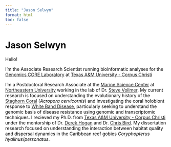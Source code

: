 ```yaml
---
title: "Jason Selwyn"
format: html
toc: false
---
```


<!-- TODO - fix font, remove nav bar on right, have name centered, have text all within fade out part of image -->

# Jason Selwyn
Hello!

I'm the Associate Research Scientist running bioinformatic analyses for the [Genomics CORE Laboratory](https://www.tamucc.edu/science/research/genomics/) at [Texas A&M University - Corpus Christi](https://tamucc.edu/)

I'm a Postdoctoral Research Associate at the [Marine Science Center](https://cos.northeastern.edu/marinescience/) at  [Northeastern University](https://www.northeastern.edu/) working in the lab of Dr. [Steve Vollmer](https://web.northeastern.edu/vollmerlab/). My current research is focused on understanding the evolutionary history of the [Staghorn Coral](https://en.wikipedia.org/wiki/Staghorn_coral) (<i>Acropora cervicornis</i>) and investigating the coral holobiont response to [White Band Disease](https://en.wikipedia.org/wiki/White_band_disease), particularly seeking to understand the genomic basis of disease resistance using genomic and transcriptomic techniques. I recieved my Ph.D. from [Texas A&M University - Corpus Christi](https://tamucc.edu/) under the mentorship of Dr. [Derek Hogan](https://derekhoganresearch.wordpress.com/) and Dr. [Chris Bird](https://www.tamucc.edu/science/research/genomics/). My dissertation research focused on understanding the interaction between habitat quality and dispersal dynamics in the Caribbean reef gobies <i>Coryphopterus hyalinus</i>/<i>personatus</i>.


<!-- Global site tag (gtag.js) - Google Analytics -->
<script async src="https://www.googletagmanager.com/gtag/js?id=G-XZNV2B7VTX"></script>
<script>
  window.dataLayer = window.dataLayer || [];
  function gtag(){dataLayer.push(arguments);}
  gtag('js', new Date());

  gtag('config', 'G-XZNV2B7VTX');
</script>

<style>
html {
   background: url(img/planktivores.jpg);
   background-position: center;
   background-repeat: no-repeat;
   background-size: cover;
   background-attachment: fixed;
 }

body {
   color: black;
   position: absolute; 
   top: 30%; 
   left: 0; 
   width: 100%; 
   background: rgba(255,255,255, .5);;
}

@media screen and (max-width: 480px) {
    html {
     background: url(img/planktivores.jpg);
     background-size: cover;
     background-attachment: fixed;
     background-position: center;
     background-repeat: no-repeat;
    }
    body {
     color: black;
     left: 0;
     top: 0;
     bottom: 0;
     width: 100%; 
     background: rgba(255,255,255, .8);
  }
}
</style>